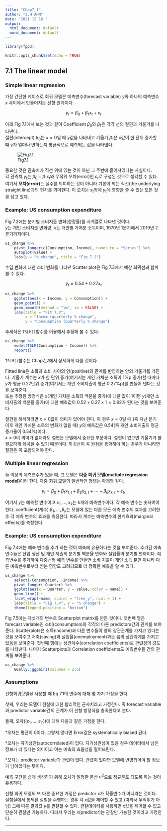```yaml
---
title: "Chap7_1"
author: "J.H AHN"
date: '2021 12 16 '
output:
  html_document: default
  word_document: default
---
```


```r
library(fpp3)

knitr::opts_chunk$set(echo = TRUE)
```

## 7.1 The linear model

### Simple linear regression

가장 간단한 케이스로 회귀 모델은 예측변수(forecast variable) $y$와 하나의 예측변수 $x$ 사이에서 만들어지는 선형 관계이다.

$$y_t = \beta_0 + \beta_1 x_t + \varepsilon_t$$


아래 Fig 7.1에서 보는 것과 같이 Coefficient $\beta_0$와 $\beta_1$은 각각 선의 절편과 기울기를 나타낸다.  
절편(intercept) $\beta_0$는 $x=0$일 때 $y$값을 나타내고 기울기 $\beta_1$은 $x$값이 한 단위 증가할 때 $y$가 얼마나 변하는지 평균적으로 예측되는 값을 나타낸다.

![Fig7.1](https://otexts.com/fpp3/fpp_files/figure-html/SLRpop1-1.png)



중요한 것은 관측치가 직선 위에 있는 것이 아닌 그 주변에 흩어져있다는 사실이다.  
각 관측치 $y_t$는 $\beta_0 + \beta_1 x_t$와 무작위 오차(error)인 $\varepsilon_t$로 구성된 것으로 생각할 수 있다. 여기서 **오차(error)**는 실수를 의미하는 것이 아니라 기본이 되는 직선(the underlying straight line)과의 편차를 의미한다. 이 오차는 $x_t$외에 $y_t$에 영향을 줄 수 있는 모든 것을 담고 있다.  



### Example: US consumption expenditure

Fig 7.2에는 분기별 소비지출 변화(성장률)를 시계열로 나타낸 것이다.  
$y$는 개인 소비지출 변화량, $x$는 개안별 가처분 소득이며, 1970년 1분기에서 2019년 2분기까지이다.

```r
us_change %>% 
    pivot_longer(c(Consumption, Income), names_to = "Series") %>% 
    autoplot(value) +
    labs(y = "% change", title = "Fig 7.2")

```


수입 변화에 대한 소비 변화를 나타낸 Scatter plot은 Fig 7.3에서 예상 회귀선과 함께 볼 수 있다.

$$\hat{y}_t=0.54 + 0.27x_t$$


```r
us_change %>% 
    ggplot(aes(x = Income, y = Consumption)) +
    geom_point() +
    geom_smooth(method = "lm", se = FALSE) +
    labs(title = "Fit 7.3",
         x = "Incom (quarterly % change",
         y = "Consumption (quarterly % change")

```


추세식은 `TSLM()`함수를 이용해서 추정해 볼 수 있다.

```r
us_change %>% 
    model(TSLM(Consumption ~ Income)) %>% 
    report()

```


`TSLM()`함수는 Chap7_2에서 상세하게 다룰 것이다.  


Fitted line은 소득과 소비 사이의 양(positive)의 관계를 반영하는 양의 기울기를 가진다.
기울기 계수는 $x$가 한 단위 증가(여기서는 개인 가처분 소득이 1%p 증가)할 때마다 $y$가 평균 0.27단위 증가(여기서는 개인 소비지출이 평균 0.27%p)를 만들어 낸다는 것을 보여준다.  
또는 추정된 방정식은 $x$(개인 가처분 소득의 백분율 증가)에 대한 값이 1이면 $y$(개인 소비지출의 백분율 증가)에 대한 예측값이 $0.52+0.27 \times 1=0.82$가 된다는 것을 보여준다.  





절편을 해석하려면 $x=0$값이 의미가 있어야 한다. 이 경우 $x=0$일 때 (즉 지난 분기 이후 개인 가처분 소득의 변화가 없을 때) $y$의 예측값은 0.54(즉 개인 소비지출의 평균 증가율이 0.54%)이다.  
$x=0$이 의미가 없더라도 절편은 모델에서 중요한 부분이다. 절편이 없으면 기울기가 불필요하게 왜곡될 수 있기 때문이다. 회귀선이 꼭 원점을 통과해야 하는 경우가 아니라면 절편은 꼭 포함되어야 한다.  



### Multiple linear regression


둘 이상의 예측변수가 있을 때, 그 모델은 **다중 회귀 모델(multiple regression model)**이라 한다. 다중 회귀 모델의 일반적인 형태는 아래와 같다.  


$$\begin{equation}
  y_t = \beta_{0} + \beta_{1} x_{1,t} + \beta_{2} x_{2,t} + \cdots + \beta_{k} x_{k,t} + \varepsilon_t,
  \tag{7.1}
\end{equation}$$


여기서 $y$는 예측할 변수이고 $x_{1},\dots,x_{k}$는 $k$개의 예측변수이다. 각 예측 변수는 숫자여야 한다. coefficient(계수) $\beta_{1},\dots,\beta_{k}$는 모델에 있는 다른 모든 예측 변수의 효과를 고려한 후 각 예측 변수의 효과를 측정한다. 따라서 계수는 예측변수의 한계효과(marginal effects)를 측정한다.  




### Example: US consumption expenditure

Fig 7.4에는 예측 변수를 추가 하는 것이 예측에 유용하다는 것을 보여준다. 추가된 예측변수들은 산업 생산 및 개인 저출의 분기별 백분율 변화와 실업률의 분기별 변화이다. 예측변수를 추가하여 다중선형 예측 변수를 만들면 소비 지출이 개인 소득 뿐만 아니라 다른 예측변수로부터 받는 영향도 고려되므로 더 정확한 예측을 할 수 있다.  


```r
us_change %>% 
    select(-Consumption, -Income) %>% 
    pivot_longer(-Quarter) %>% 
    ggplot(aes(x = Quarter, y = value, color = name)) +
    geom_line() +
    facet_wrap(~name, scales = "free_y", ncol = 1) +
    labs(title = "Fig 7.4", y = "% change") +
    theme(legend.position = "bottom")


```


Fig 7.5에는 다섯개의 변수로 Scatterplot matrix를 만든 것이다. 첫번째 열은 forecast variable인 소비(consumption)와 각각의 다른 predictors간의 관계를 보여준다. Scatterplots은 소득(income)과 다른 변수들이 양의 상관관계를 가지고 있다는 것을 보여주고 저축(saving)과 실업율(unemployment)과는 음의 상관과계를 가지고 있음을 보여준다. 첫번째 행에는 상관계수(correlation coefficients)로 관련성의 강도를 나타낸다. 나머지 Scatterplots과 Correlation coefficients도 예측변수들 간의 관계를 보여준다.  


```r
us_change %>% 
    GGally::ggpairs(columns = 2:6)

```


### Assumptions

선형회귀모델을 사용할 때 Eq 7.1의 변수에 대해 몇 가지 가정을 한다.  


첫째, 우리는 모델이 현실에 대한 합리적인 근사치라고 가정한다. 즉 forecast variable과 predictor variable간의 관계가 이 선형 방정식을 충족한다고 본다.  


둘째, 오차($(\varepsilon_{1},\dots,\varepsilon_{T})$)에 대해 다음과 같은 가정을 한다.  


*오차는 평균이 0이다. 그렇지 않다면 Error값은 systematically biased 된다.  


*오차는 자기상관(autocorrelated)이 없다. 자기상관성이 있을 경우 데이터에서 남은 정보가 더 있다는 의미이고 이는 예측의 효율성을 떨어뜨린다.


*오차는 predictor variable과 관련이 없다. 관련이 있다면 모델에 반영되어야 할 정보가 남아있다는 뜻이다.  


예측 구간을 쉽게 생성하기 위해 오차가 일정한 분산 $\sigma^2$으로 정규분포 되도록 하는 것이 유용하다.  

선형 회귀 모델의 또 다른 중요한 가정은 predictor $x$가 확률변수가 아니라는 것이다. 실험실에서 통제된 실험을 수행하는 경우 각 $x$값을 제어할 수 있고 (따라서 무작위가 아님) 그에 따른 결과값 $y$를 관찰할 수 있다. 관찰데이터를 사용하면 $x$값을 제어할 수 없고 단순히 관찰만 가능하다. 따라서 우리는 $x$(predictor)는 관찰만 가능한 것이라고 가정한다.  










---















